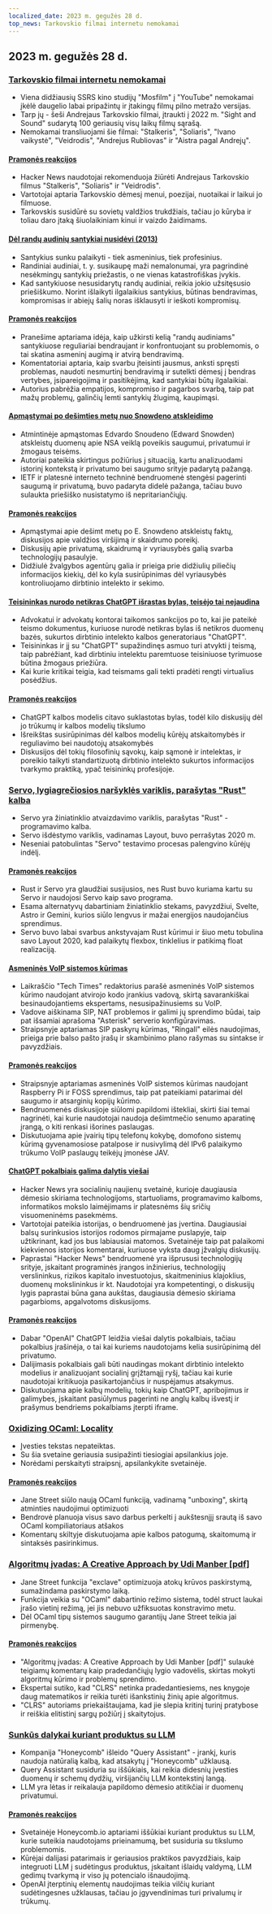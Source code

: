 ```yaml
---
localized_date: 2023 m. gegužės 28 d.
top_news: Tarkovskio filmai internetu nemokamai
---
```


## 2023 m. gegužės 28 d.

### [Tarkovskio filmai internetu nemokamai](https://kottke.org/23/05/watch-tarkovskys-best-films-online-for-free)

- Viena didžiausių SSRS kino studijų "Mosfilm" į "YouTube" nemokamai įkėlė daugelio labai pripažintų ir įtakingų filmų pilno metražo versijas.
- Tarp jų - šeši Andrejaus Tarkovskio filmai, įtraukti į 2022 m. "Sight and Sound" sudarytą 100 geriausių visų laikų filmų sąrašą.
- Nemokamai transliuojami šie filmai: "Stalkeris", "Soliaris", "Ivano vaikystė", "Veidrodis", "Andrejus Rubliovas" ir "Aistra pagal Andrejų".

#### [Pramonės reakcijos](http://news.ycombinator.com/item?id=36096652)

- Hacker News naudotojai rekomenduoja žiūrėti Andrejaus Tarkovskio filmus "Stalkeris", "Soliaris" ir "Veidrodis".
- Vartotojai aptaria Tarkovskio dėmesį menui, poezijai, nuotaikai ir laikui jo filmuose.
- Tarkovskis susidūrė su sovietų valdžios trukdžiais, tačiau jo kūryba ir toliau daro įtaką šiuolaikiniam kinui ir vaizdo žaidimams.

#### [Dėl randų audinių santykiai nusidėvi (2013)](https://gist.github.com/gtallen1187/27a585fcf36d6e657db2)

- Santykius sunku palaikyti - tiek asmeninius, tiek profesinius.
- Randiniai audiniai, t. y. susikaupę maži nemalonumai, yra pagrindinė nesėkmingų santykių priežastis, o ne vienas katastrofiškas įvykis.
- Kad santykiuose nesusidarytų randų audiniai, reikia jokio užsitęsusio priešiškumo. Norint išlaikyti ilgalaikius santykius, būtinas bendravimas, kompromisas ir abiejų šalių noras išklausyti ir ieškoti kompromisų.

#### [Pramonės reakcijos](http://news.ycombinator.com/item?id=36093954)

- Pranešime aptariama idėja, kaip užkirsti kelią "randų audiniams" santykiuose reguliariai bendraujant ir konfrontuojant su problemomis, o tai skatina asmeninį augimą ir atvirą bendravimą.
- Komentatoriai aptaria, kaip svarbu įteisinti jausmus, anksti spręsti problemas, naudoti nesmurtinį bendravimą ir sutelkti dėmesį į bendras vertybes, įsipareigojimą ir pasitikėjimą, kad santykiai būtų ilgalaikiai.
- Autorius pabrėžia empatijos, kompromiso ir pagarbos svarbą, taip pat mažų problemų, galinčių lemti santykių žlugimą, kaupimąsi.

#### [Apmąstymai po dešimties metų nuo Snowdeno atskleidimo](https://www.ietf.org/archive/id/draft-farrell-tenyearsafter-00.html)

- Atmintinėje apmąstomas Edvardo Snoudeno (Edward Snowden) atskleistų duomenų apie NSA veiklą poveikis saugumui, privatumui ir žmogaus teisėms.
- Autoriai pateikia skirtingus požiūrius į situaciją, kartu analizuodami istorinį kontekstą ir privatumo bei saugumo srityje padarytą pažangą.
- IETF ir platesnė interneto techninė bendruomenė stengėsi pagerinti saugumą ir privatumą, buvo padaryta didelė pažanga, tačiau buvo sulaukta priešiško nusistatymo iš nepritariančiųjų.

#### [Pramonės reakcijos](http://news.ycombinator.com/item?id=36097082)

- Apmąstymai apie dešimt metų po E. Snowdeno atskleistų faktų, diskusijos apie valdžios viršijimą ir skaidrumo poreikį.
- Diskusijų apie privatumą, skaidrumą ir vyriausybės galią svarba technologijų pasaulyje.
- Didžiulė žvalgybos agentūrų galia ir prieiga prie didžiulių piliečių informacijos kiekių, dėl ko kyla susirūpinimas dėl vyriausybės kontroliuojamo dirbtinio intelekto ir sekimo.

#### [Teisininkas nurodo netikras ChatGPT išrastas bylas, teisėjo tai nejaudina](https://simonwillison.net/2023/May/27/lawyer-chatgpt/)

- Advokatui ir advokatų kontorai taikomos sankcijos po to, kai jie pateikė teismo dokumentus, kuriuose nurodė netikras bylas iš netikros duomenų bazės, sukurtos dirbtinio intelekto kalbos generatoriaus "ChatGPT".
- Teisininkas ir jį su "ChatGPT" supažindinęs asmuo turi atvykti į teismą, taip pabrėžiant, kad dirbtiniu intelektu paremtuose teisiniuose tyrimuose būtina žmogaus priežiūra.
- Kai kurie kritikai teigia, kad teismams gali tekti pradėti rengti virtualius posėdžius.

#### [Pramonės reakcijos](http://news.ycombinator.com/item?id=36097900)

- ChatGPT kalbos modelis citavo suklastotas bylas, todėl kilo diskusijų dėl jo trūkumų ir kalbos modelių tikslumo
- Išreikštas susirūpinimas dėl kalbos modelių kūrėjų atskaitomybės ir reguliavimo bei naudotojų atsakomybės
- Diskusijos dėl tokių filosofinių sąvokų, kaip sąmonė ir intelektas, ir poreikio taikyti standartizuotą dirbtinio intelekto sukurtos informacijos tvarkymo praktiką, ypač teisininkų profesijoje.

### [Servo, lygiagrečiosios naršyklės variklis, parašytas "Rust" kalba](https://servo.org/)

- Servo yra žiniatinklio atvaizdavimo variklis, parašytas "Rust" - programavimo kalba.
- Servo išdėstymo variklis, vadinamas Layout, buvo perrašytas 2020 m.
- Neseniai patobulintas "Servo" testavimo procesas palengvino kūrėjų indėlį.

#### [Pramonės reakcijos](http://news.ycombinator.com/item?id=36092852)

- Rust ir Servo yra glaudžiai susijusios, nes Rust buvo kuriama kartu su Servo ir naudojosi Servo kaip savo programa.
- Esama alternatyvų dabartiniam žiniatinklio stekams, pavyzdžiui, Svelte, Astro ir Gemini, kurios siūlo lengvus ir mažai energijos naudojančius sprendimus.
- Servo buvo labai svarbus ankstyvajam Rust kūrimui ir šiuo metu tobulina savo Layout 2020, kad palaikytų flexbox, tinklelius ir patikimą float realizaciją.

#### [Asmeninės VoIP sistemos kūrimas](https://www.sacredheartsc.com/blog/building-a-personal-voip-system/)

- Laikraščio "Tech Times" redaktorius parašė asmeninės VoIP sistemos kūrimo naudojant atvirojo kodo įrankius vadovą, skirtą savarankiškai besinaudojantiems ekspertams, nesusipažinusiems su VoIP.
- Vadove aiškinama SIP, NAT problemos ir galimi jų sprendimo būdai, taip pat išsamiai aprašoma "Asterisk" serverio konfigūravimas.
- Straipsnyje aptariamas SIP paskyrų kūrimas, "Ringall" eilės naudojimas, prieiga prie balso pašto įrašų ir skambinimo plano rašymas su sintakse ir pavyzdžiais.

#### [Pramonės reakcijos](http://news.ycombinator.com/item?id=36092718)

- Straipsnyje aptariamas asmeninės VoIP sistemos kūrimas naudojant Raspberry Pi ir FOSS sprendimus, taip pat pateikiami patarimai dėl saugumo ir atsarginių kopijų kūrimo.
- Bendruomenės diskusijoje siūlomi papildomi ištekliai, skirti šiai temai nagrinėti, kai kurie naudotojai naudoja dešimtmečio senumo aparatinę įrangą, o kiti renkasi išorines paslaugas.
- Diskutuojama apie įvairių tipų telefonų kokybę, domofono sistemų kūrimą gyvenamosiose patalpose ir nusivylimą dėl IPv6 palaikymo trūkumo VoIP paslaugų teikėjų įmonėse JAV.

#### [ChatGPT pokalbiais galima dalytis viešai](https://chat.openai.com/share/66169853-d00a-4b05-abce-8f82c6d8c868)

- Hacker News yra socialinių naujienų svetainė, kurioje daugiausia dėmesio skiriama technologijoms, startuoliams, programavimo kalboms, informatikos mokslo laimėjimams ir platesnėms šių sričių visuomeninėms pasekmėms.
- Vartotojai pateikia istorijas, o bendruomenė jas įvertina. Daugiausiai balsų surinkusios istorijos rodomos pirmajame puslapyje, taip užtikrinant, kad jos bus labiausiai matomos. Svetainėje taip pat palaikomi kiekvienos istorijos komentarai, kuriuose vyksta daug įžvalgių diskusijų.
- Paprastai "Hacker News" bendruomenė yra išprususi technologijų srityje, įskaitant programinės įrangos inžinierius, technologijų verslininkus, rizikos kapitalo investuotojus, skaitmeninius klajoklius, duomenų mokslininkus ir kt. Naudotojai yra kompetentingi, o diskusijų lygis paprastai būna gana aukštas, daugiausia dėmesio skiriama pagarbioms, apgalvotoms diskusijoms.

#### [Pramonės reakcijos](http://news.ycombinator.com/item?id=36091388)

- Dabar "OpenAI" ChatGPT leidžia viešai dalytis pokalbiais, tačiau pokalbius įrašinėja, o tai kai kuriems naudotojams kelia susirūpinimą dėl privatumo.
- Dalijimasis pokalbiais gali būti naudingas mokant dirbtinio intelekto modelius ir analizuojant socialinį grįžtamąjį ryšį, tačiau kai kurie naudotojai kritikuoja pasikartojančius ir nuspėjamus atsakymus.
- Diskutuojama apie kalbų modelių, tokių kaip ChatGPT, apribojimus ir galimybes, įskaitant pasiūlymus pagerinti ne anglų kalbų išvestį ir prašymus bendriems pokalbiams įterpti iframe.

### [Oxidizing OCaml: Locality](https://blog.janestreet.com/oxidizing-ocaml-locality/)

- Įvesties tekstas nepateiktas.
- Su šia svetaine geriausia susipažinti tiesiogiai apsilankius joje.
- Norėdami perskaityti straipsnį, apsilankykite svetainėje.

#### [Pramonės reakcijos](http://news.ycombinator.com/item?id=36094799)

- Jane Street siūlo naują OCaml funkciją, vadinamą "unboxing", skirtą atminties naudojimui optimizuoti
- Bendrovė planuoja visus savo darbus perkelti į aukštesnįjį srautą iš savo OCaml kompiliatoriaus atšakos
- Komentarų skiltyje diskutuojama apie kalbos patogumą, skaitomumą ir sintaksės pasirinkimus.

### [Algoritmų įvadas: A Creative Approach by Udi Manber [pdf]](https://doc.lagout.org/science/0_Computer%20Science/2_Algorithms/Introduction%20to%20Algorithms_%20A%20Creative%20Approach%20%5BManber%201989-01-11%5D.pdf)

- Jane Street funkcija "exclave" optimizuoja atokų krūvos paskirstymą, sumažindama paskirstymo laiką.
- Funkcija veikia su "OCaml" dabartinio režimo sistema, todėl struct laukai įrašo vietinį režimą, jei jis nebuvo užfiksuotas konstravimo metu.
- Dėl OCaml tipų sistemos saugumo garantijų Jane Street teikia jai pirmenybę.

#### [Pramonės reakcijos](http://news.ycombinator.com/item?id=36096305)

- "Algoritmų įvadas: A Creative Approach by Udi Manber [pdf]" sulaukė teigiamų komentarų kaip pradedančiųjų lygio vadovėlis, skirtas mokyti algoritmų kūrimo ir problemų sprendimo.
- Ekspertai sutiko, kad "CLRS" netinka pradedantiesiems, nes knygoje daug matematikos ir reikia turėti išankstinių žinių apie algoritmus.
- "CLRS" autoriams priekaištaujama, kad jie slepia kritinį turinį pratybose ir reiškia elitistinį sargų požiūrį į skaitytojus.

### [Sunkūs dalykai kuriant produktus su LLM](https://www.honeycomb.io/blog/hard-stuff-nobody-talks-about-llm)

- Kompanija "Honeycomb" išleido "Query Assistant" - įrankį, kuris naudoja natūralią kalbą, kad atsakytų į "Honeycomb" užklausą.
- Query Assistant susiduria su iššūkiais, kai reikia didesnių įvesties duomenų ir schemų dydžių, viršijančių LLM kontekstinį langą.
- LLM yra lėtas ir reikalauja papildomo dėmesio atitikčiai ir duomenų privatumui.

#### [Pramonės reakcijos](http://news.ycombinator.com/item?id=36096811)

- Svetainėje Honeycomb.io aptariami iššūkiai kuriant produktus su LLM, kurie suteikia naudotojams prieinamumą, bet susiduria su tikslumo problemomis.
- Kūrėjai dalijasi patarimais ir geriausios praktikos pavyzdžiais, kaip integruoti LLM į sudėtingus produktus, įskaitant išlaidų valdymą, LLM gedimų tvarkymą ir viso jų potencialo išnaudojimą.
- OpenAI įterptinių elementų naudojimas teikia vilčių kuriant sudėtingesnes užklausas, tačiau jo įgyvendinimas turi privalumų ir trūkumų.


